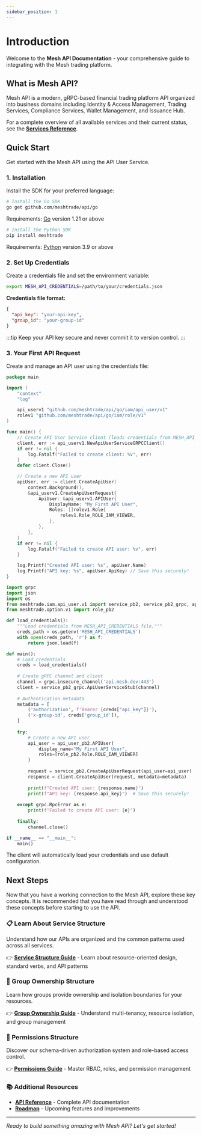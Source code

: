 ```yaml
---
sidebar_position: 1
---
```


# Introduction


Welcome to the **Mesh API Documentation** - your comprehensive guide to integrating with the Mesh trading platform.

## What is Mesh API?

Mesh API is a modern, gRPC-based financial trading platform API organized into business domains including Identity & Access Management, Trading Services, Compliance Services, Wallet Management, and Issuance Hub.

For a complete overview of all available services and their current status, see the **[Services Reference](./api-reference/)**.

## Quick Start

Get started with the Mesh API using the API User Service.

### 1. Installation

Install the SDK for your preferred language:

<Tabs>
<TabItem value="go" label="Go">

```bash
# Install the Go SDK
go get github.com/meshtrade/api/go
```

Requirements: [Go](https://golang.org/dl/) version 1.21 or above

</TabItem>
<TabItem value="python" label="Python">

```bash
# Install the Python SDK
pip install meshtrade
```

Requirements: [Python](https://www.python.org/downloads/) version 3.9 or above

</TabItem>
</Tabs>

### 2. Set Up Credentials

Create a credentials file and set the environment variable:

```bash
export MESH_API_CREDENTIALS=/path/to/your/credentials.json
```

**Credentials file format:**
```json
{
  "api_key": "your-api-key",
  "group_id": "your-group-id"
}
```

:::tip
Keep your API key secure and never commit it to version control.
:::

### 3. Your First API Request

Create and manage an API user using the credentials file:

<Tabs>
<TabItem value="go" label="Go">

```go
package main

import (
    "context"
    "log"

    api_userv1 "github.com/meshtrade/api/go/iam/api_user/v1"
    rolev1 "github.com/meshtrade/api/go/iam/role/v1"
)

func main() {
    // Create API User Service client (loads credentials from MESH_API_CREDENTIALS)
    client, err := api_userv1.NewApiUserServiceGRPCClient()
    if err != nil {
        log.Fatalf("Failed to create client: %v", err)
    }
    defer client.Close()

    // Create a new API user
    apiUser, err := client.CreateApiUser(
        context.Background(),
        &api_userv1.CreateApiUserRequest{
            ApiUser: &api_userv1.APIUser{
                DisplayName: "My First API User",
                Roles: []rolev1.Role{
                    rolev1.Role_ROLE_IAM_VIEWER,
                },
            },
        },
    )
    if err != nil {
        log.Fatalf("Failed to create API user: %v", err)
    }

    log.Printf("Created API user: %s", apiUser.Name)
    log.Printf("API key: %s", apiUser.ApiKey) // Save this securely!
}
```

</TabItem>
<TabItem value="python" label="Python">

```python
import grpc
import json
import os
from meshtrade.iam.api_user.v1 import service_pb2, service_pb2_grpc, api_user_pb2
from meshtrade.option.v1 import role_pb2

def load_credentials():
    """Load credentials from MESH_API_CREDENTIALS file."""
    creds_path = os.getenv('MESH_API_CREDENTIALS')
    with open(creds_path, 'r') as f:
        return json.load(f)

def main():
    # Load credentials
    creds = load_credentials()
    
    # Create gRPC channel and client
    channel = grpc.insecure_channel('api.mesh.dev:443')
    client = service_pb2_grpc.ApiUserServiceStub(channel)
    
    # Authentication metadata
    metadata = [
        ('authorization', f'Bearer {creds["api_key"]}'),
        ('x-group-id', creds['group_id']),
    ]
    
    try:
        # Create a new API user
        api_user = api_user_pb2.APIUser(
            display_name="My First API User",
            roles=[role_pb2.Role.ROLE_IAM_VIEWER]
        )
        
        request = service_pb2.CreateApiUserRequest(api_user=api_user)
        response = client.CreateApiUser(request, metadata=metadata)
        
        print(f"Created API user: {response.name}")
        print(f"API key: {response.api_key}")  # Save this securely!
        
    except grpc.RpcError as e:
        print(f"Failed to create API user: {e}")
    
    finally:
        channel.close()

if __name__ == "__main__":
    main()
```

</TabItem>
</Tabs>

The client will automatically load your credentials and use default configuration.

## Next Steps

Now that you have a working connection to the Mesh API, explore these key concepts.
It is recommended that you have read through and understood these concepts before starting
to use the API.

### 📋 Learn About Service Structure
Understand how our APIs are organized and the common patterns used across all services.

👉 **[Service Structure Guide](./guides/service-structure)** - Learn about resource-oriented design, standard verbs, and API patterns

### 🏢 Group Ownership Structure  
Learn how groups provide ownership and isolation boundaries for your resources.

👉 **[Group Ownership Guide](./guides/group-ownership)** - Understand multi-tenancy, resource isolation, and group management

### 🔐 Permissions Structure
Discover our schema-driven authorization system and role-based access control.

👉 **[Permissions Guide](./guides/schema-driven-authorization)** - Master RBAC, roles, and permission management

### 📚 Additional Resources

- **[API Reference](./api/reference)** - Complete API documentation
- **[Roadmap](./roadmap)** - Upcoming features and improvements

---

*Ready to build something amazing with Mesh API? Let's get started!*